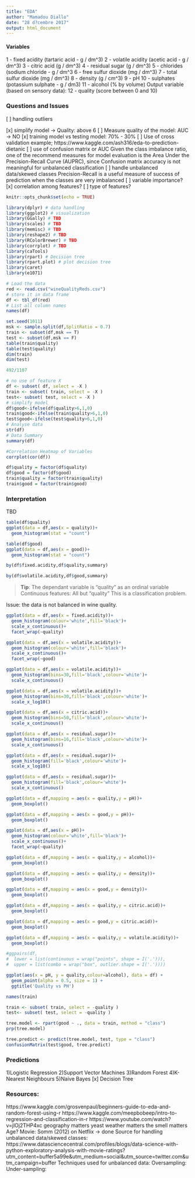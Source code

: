```yaml
---
title: "EDA"
author: "Mamadou Diallo"
date: "28 d?cembre 2017"
output: html_document
---
```

#### Variables
   1 - fixed acidity (tartaric acid - g / dm^3)
   2 - volatile acidity (acetic acid - g / dm^3)
   3 - citric acid (g / dm^3)
   4 - residual sugar (g / dm^3)
   5 - chlorides (sodium chloride - g / dm^3
   6 - free sulfur dioxide (mg / dm^3)
   7 - total sulfur dioxide (mg / dm^3)
   8 - density (g / cm^3)
   9 - pH
   10 - sulphates (potassium sulphate - g / dm3)
   11 - alcohol (% by volume)
   Output variable (based on sensory data): 
   12 - quality (score between 0 and 10)

### Questions and Issues
[ ] handling outliers

[x] simplify model -> Quality: above 6
[ ] Measure quality of the model: AUC -> NO
[x] training model vs testing model: 70% - 30%
[ ] Use of cross validation
example; https://www.kaggle.com/ash316/eda-to-prediction-dietanic
[ ] use of confusion matrix or AUC
Given the class imbalance ratio, one of the recommend measures for model evaluation is the Area Under the
Precision-Recall Curve (AUPRC), since Confusion matrix accuracy is not meaningful for unbalanced
classification
[ ] handle unbalanced data/skewed classes 
Precision-Recall is a useful measure of success of prediction when the classes are very imbalanced
[ ] variable importance?
[x] correlation among features?
[ ] type of features?

```r
knitr::opts_chunk$set(echo = TRUE)
```

```r
library(dplyr) # data handling
library(ggplot2) # visualization
library(GGally) # TBD
library(scales) # TBD
library(memisc) # TBD
library(reshape2) # TBD
library(RColorBrewer) # TBD
library(corrplot) # TBD
library(caTools)
library(rpart) # Decision tree
library(rpart.plot) # plot decision tree
library(caret)
library(e1071)
```


```r
# Load the data
red <- read.csv("wineQualityReds.csv")
# store it in data frame
df <- tbl_df(red)
# List all column names
names(df)
```
```r
set.seed(1011)
msk <- sample.split(df,SplitRatio = 0.7)
train <- subset(df,msk == T)
test <- subset(df,msk == F)
table(train$quality)
table(test$quality)
dim(train)
dim(test)
```
```r
492/1107
```

```r
# no use of feature X
df <- subset( df, select = -X )
train <- subset( train, select = -X )
test<- subset( test, select = -X )
# simplify model
df$good<-ifelse(df$quality>6,1,0)
train$good<-ifelse(train$quality>6,1,0)
test$good<-ifelse(test$quality>6,1,0)
# Analyse data
str(df)
# Data Summary
summary(df)
```

```r
#Correlation Heatmap of Variables
corrplot(cor(df))
```

```r
df$quality = factor(df$quality)
df$good = factor(df$good)
train$quality = factor(train$quality)
train$good = factor(train$good)
```
### Interpretation
TBD

```r
table(df$quality)
ggplot(data = df,aes(x = quality))+
  geom_histogram(stat = "count")
```
```r
table(df$good)
ggplot(data = df,aes(x = good))+
  geom_histogram(stat = "count")
```


```r
by(df$fixed.acidity,df$quality,summary)
```
```r
by(df$volatile.acidity,df$good,summary)
```

> **Tip**: The dependant variable is "quality" as an ordinal variable
Continuous features: All but "quality"
This is a classification problem.

Issue: the data is not balanced in wine quality.


```r
ggplot(data = df,aes(x = fixed.acidity))+
  geom_histogram(colour='white',fill='black')+
  scale_x_continuous()+
  facet_wrap(~quality)
```
```r
ggplot(data = df,aes(x = volatile.acidity))+
  geom_histogram(colour='white',fill='black')+
  scale_x_continuous()+
  facet_wrap(~good)
```

```r
ggplot(data = df,aes(x = volatile.acidity))+
  geom_histogram(bins=30,fill='black',colour='white')+
  scale_x_continuous()
```
```r
ggplot(data = df,aes(x = volatile.acidity))+
  geom_histogram(bins=30,fill='black',colour='white')+
  scale_x_log10()
```


```r
ggplot(data = df,aes(x = citric.acid))+
  geom_histogram(bins=50,fill='black',colour='white')+
  scale_x_continuous()
```
```r
ggplot(data = df,aes(x = residual.sugar))+
  geom_histogram(bins=16,fill='black',colour='white')+
  scale_x_continuous()
```
```r
ggplot(data = df,aes(x = residual.sugar))+
  geom_histogram(fill='black',colour='white')+
  scale_x_log10()
```
```r
ggplot(data = df,aes(x = residual.sugar))+
  geom_histogram(fill='black',colour='white')+
  scale_x_continuous()
```

```r
ggplot(data = df,mapping = aes(x = quality,y = pH))+
  geom_boxplot()
```
```r
ggplot(data = df,mapping = aes(x = good,y = pH))+
  geom_boxplot()
```

```r
ggplot(data = df,aes(x = pH))+
  geom_histogram(colour='white',fill='black')+
  scale_x_continuous()+
  facet_wrap(~quality)
```

```r
ggplot(data = df,mapping = aes(x = quality,y = alcohol))+
  geom_boxplot()
```
```r
ggplot(data = df,mapping = aes(x = quality,y = density))+
  geom_boxplot()
```
```r
ggplot(data = df,mapping = aes(x = good,y = density))+
  geom_boxplot()
```

```r
ggplot(data = df,mapping = aes(x = quality,y = citric.acid))+
  geom_boxplot()
```
```r
ggplot(data = df,mapping = aes(x = good,y = citric.acid))+
  geom_boxplot()
```

```r
ggplot(data = df,mapping = aes(x = quality,y = volatile.acidity))+
  geom_boxplot()
```

```r
#ggpairs(df,
#  lower = list(continuous = wrap("points", shape = I('.'))),
#  upper = list(combo = wrap("box", outlier.shape = I('.'))))
```



```r
ggplot(aes(x = pH, y = quality,colour=alcohol), data = df) + 
  geom_point(alpha = 0.5, size = 1) +
  ggtitle('Quality vs PH')
```

```r
names(train)
```
```r
train <- subset( train, select = -quality )
test<- subset( test, select = -quality )
```

```r
tree.model <- rpart(good ~ ., data = train, method = "class")
prp(tree.model) 
```
```r
tree.predict <- predict(tree.model, test, type = "class")
confusionMatrix(test$good, tree.predict)
```

### Predictions
1)Logistic Regression
2)Support Vector Machines
3)Random Forest
4)K-Nearest Neighbours
5)Naive Bayes
[x] Decision Tree


### Resources:
https://www.kaggle.com/grosvenpaul/beginners-guide-to-eda-and-random-forest-using-r
https://www.kaggle.com/meepbobeep/intro-to-regression-and-classification-in-r
https://www.youtube.com/watch?v=jlOj2THP4xc
geography matters
yeast
weather matters
the smell matters
Age?
Movie: Somm (2012) on Netflix -> done
Source for handling unbalanced data/skewed classes:
https://www.datasciencecentral.com/profiles/blogs/data-science-with-python-exploratory-analysis-with-movie-ratings?utm_content=buffer5a99e&utm_medium=social&utm_source=twitter.com&utm_campaign=buffer
Techniques used for unbalanced data:
Oversampling: 
Under-sampling:

